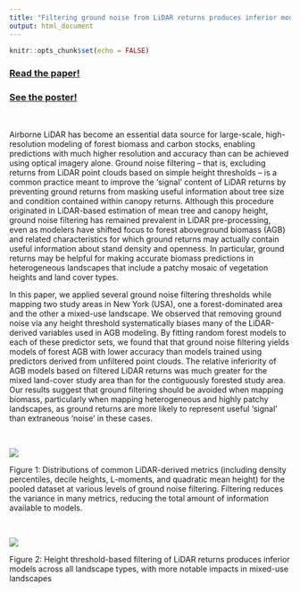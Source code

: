```yaml
---
title: "Filtering ground noise from LiDAR returns produces inferior models of forest aboveground biomass"
output: html_document
---
```


```r
knitr::opts_chunk$set(echo = FALSE)
```

### **[Read the paper!](https://eartharxiv.org/repository/view/2940/)**

### **[See the poster!](poster.pdf)**

<br /> 

Airborne LiDAR has become an essential data source for large-scale, 
high-resolution modeling of forest biomass and carbon stocks, enabling 
predictions with much higher resolution and accuracy than can be achieved 
using optical imagery alone. Ground noise filtering -- that is, excluding 
returns from LiDAR point clouds based on simple height thresholds -- is a 
common practice meant to improve the 'signal' content of LiDAR returns by 
preventing ground returns from masking useful information about tree size and 
condition contained within canopy returns. Although this procedure originated 
in LiDAR-based estimation of mean tree and canopy height, ground noise 
filtering has remained prevalent in LiDAR pre-processing, even as modelers 
have shifted focus to forest aboveground biomass (AGB) and related 
characteristics for which ground returns may actually contain useful 
information about stand density and openness. In particular, ground returns 
may be helpful for making accurate biomass predictions in heterogeneous 
landscapes that include a patchy mosaic of vegetation heights and land cover 
types. 

In this paper, we applied several ground noise filtering thresholds while 
mapping two study areas in New York (USA), one a forest-dominated area and the 
other a mixed-use landscape. We observed that removing ground noise via any 
height threshold systematically biases many of the LiDAR-derived variables 
used in AGB modeling. By fitting random forest models to each of these 
predictor sets, we found that that ground noise filtering yields models of 
forest AGB with lower accuracy than models trained using predictors derived 
from unfiltered point clouds. The relative inferiority of AGB models based on 
filtered LiDAR returns was much greater for the mixed land-cover study area 
than for the contiguously forested study area. Our results suggest that ground 
filtering should be avoided when mapping biomass, particularly when mapping 
heterogeneous and highly patchy landscapes, as ground returns are more likely 
to represent useful 'signal' than extraneous 'noise' in these cases. 

<br />

![](dists.svg)

Figure 1: Distributions of common LiDAR-derived metrics (including density percentiles, decile heights, L-moments, and quadratic mean height) for the pooled dataset at various levels of ground noise filtering. Filtering reduces the variance in many metrics, reducing the total amount of information available to models.

<br />

![](deltas.svg)

Figure 2: Height threshold-based filtering of LiDAR returns produces inferior models across all landscape types, with more notable impacts in mixed-use landscapes
